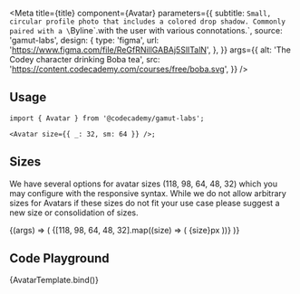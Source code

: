
<Meta
  title={title}
  component={Avatar}
  parameters={{
    subtitle: `Small, circular profile photo that includes a colored drop shadow.
Commonly paired with a \`Byline\`.with the user with various connotations.`,
    source: 'gamut-labs',
    design: {
      type: 'figma',
      url: 'https://www.figma.com/file/ReGfRNillGABAj5SlITalN',
    },
  }}
  args={{
    alt: 'The Codey character drinking Boba tea',
    src: 'https://content.codecademy.com/courses/free/boba.svg',
  }}
/>


## Usage

```tsx
import { Avatar } from '@codecademy/gamut-labs';

<Avatar size={{ _: 32, sm: 64 }} />;
```

## Sizes

We have several options for avatar sizes (118, 98, 64, 48, 32) which you may configure with the responsive syntax. While we do not allow arbitrary sizes for Avatars if these sizes do not fit your use case please suggest a new size or consolidation of sizes.

<Canvas>
  <Story name="Sizes">
    {(args) => (
      <FlexBox gap={24} alignItems="flex-end">
        {[118, 98, 64, 48, 32].map((size) => (
          <FlexBox column gap={16}>
            <Avatar {...args} size={size} />
            <FlexBox fontFamily="accent" center>
              {size}px
            </FlexBox>
          </FlexBox>
        ))}
      </FlexBox>
    )}
  </Story>
</Canvas>

## Code Playground

<Canvas withSource="open">
  <Story name="Avatar">{AvatarTemplate.bind()}</Story>
</Canvas>

<PropsTable story="Avatar" />
